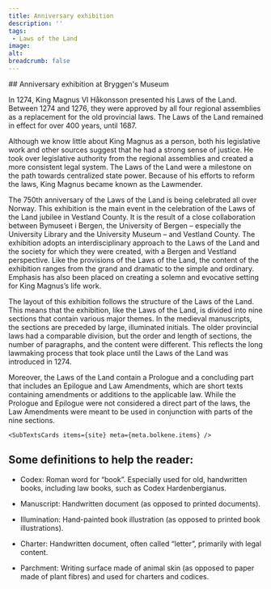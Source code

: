 ```yaml
---
title: Anniversary exhibition
description: ''
tags:
 - Laws of the Land
image: 
alt: 
breadcrumb: false
---
```




<HomepageHero 
    title='Magnus the Lawmender’s 
    Laws of the Land: 750 years'
    logo={true}
/>

 
<Spacer height={30} />

<Container>
    ## Anniversary exhibition at Bryggen's Museum

In 1274, King Magnus VI Håkonsson presented his Laws of the Land. Between 1274 and 1276, they were approved by all four regional assemblies as a replacement for the old provincial laws. The Laws of the Land remained in effect for over 400 years, until 1687.

Although we know little about King Magnus as a person, both his legislative work and other sources suggest that he had a strong sense of justice. He took over legislative authority from the regional assemblies and created a more consistent legal system. The Laws of the Land were a milestone on the path towards centralized state power. Because of his efforts to reform the laws, King Magnus became known as the Lawmender.

The 750th anniversary of the Laws of the Land is being celebrated all over Norway. This exhibition is the main event in the celebration of the Laws of the Land jubilee in Vestland County. It is the result of a close collaboration between Bymuseet i Bergen, the University of Bergen – especially the University Library and the University Museum – and Vestland County. The exhibition adopts an interdisciplinary approach to the Laws of the Land and the society for which they were created, with a Bergen and Vestland perspective. Like the provisions of the Laws of the Land, the content of the exhibition ranges from the grand and dramatic to the simple and ordinary. Emphasis has also been placed on creating a solemn and evocative setting for King Magnus’s life work.

The layout of this exhibition follows the structure of the Laws of the Land. This means that the exhibition, like the Laws of the Land, is divided into nine sections that contain various major themes. In the medieval manuscripts, the sections are preceded by large, illuminated initials. The older provincial laws had a comparable division, but the order and length of sections, the number of paragraphs, and the content were different. This reflects the long lawmaking process that took place until the Laws of the Land was introduced in 1274.

Moreover, the Laws of the Land contain a Prologue and a concluding part that includes an Epilogue and Law Amendments, which are short texts containing amendments or additions to the applicable law. While the Prologue and Epilogue were not considered a direct part of the laws, the Law Amendments were meant to be used in conjunction with parts of the nine sections. 

    <SubTextsCards items={site} meta={meta.bolkene.items} />


## Some definitions to help the reader:

- Codex: Roman word for “book”. Especially used for old, handwritten books, including law books, such as Codex Hardenbergianus.

- Manuscript: Handwritten document (as opposed to printed documents).

- Illumination: Hand-painted book illustration (as opposed to printed book illustrations).

- Charter: Handwritten document, often called “letter”, primarily with legal content.

- Parchment: Writing surface made of animal skin (as opposed to paper made of plant fibres) and used for charters and codices.




</Container>

<Spacer height={50} />